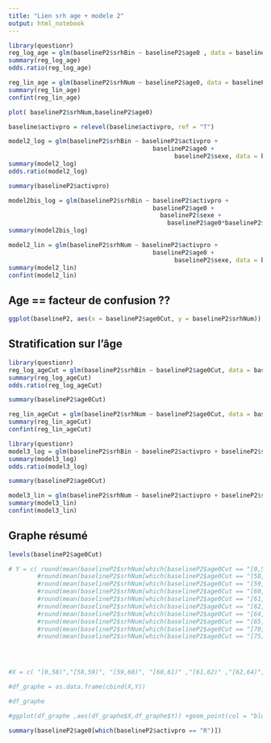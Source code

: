 ---
title: "Lien srh age + modele 2"
output: html_notebook
---

```{r}
library(questionr)
reg_log_age = glm(baselineP2$srhBin ~ baselineP2$age0 , data = baseline$P2, family = 'binomial')
summary(reg_log_age)
odds.ratio(reg_log_age)
```
```{r}
reg_lin_age = glm(baselineP2$srhNum ~ baselineP2$age0, data = baselineP2, family = "gaussian")
summary(reg_lin_age)
confint(reg_lin_age)
```
```{r}
plot( baselineP2$srhNum,baselineP2$age0)
```

```{r}
baseline$activpro = relevel(baseline$activpro, ref = "T")
```


```{r}
model2_log = glm(baselineP2$srhBin ~ baselineP2$activpro + 
                                        baselineP2$age0 +
                                              baselineP2$sexe, data = baselineP2, family = "binomial")
summary(model2_log)
odds.ratio(model2_log)
```
```{r}
summary(baselineP2$activpro)
```


```{r}
model2bis_log = glm(baselineP2$srhBin ~ baselineP2$activpro + 
                                        baselineP2$age0 +
                                          baselineP2$sexe +
                                            baselineP2$age0*baselineP2$activpro, data = baselineP2, family = "binomial")
summary(model2bis_log)
```
```{r}
model2_lin = glm(baselineP2$srhNum ~ baselineP2$activpro + 
                                        baselineP2$age0 +
                                              baselineP2$sexe, data = baselineP2, family = "gaussian")
summary(model2_lin)
confint(model2_lin)
```
## Age == facteur de confusion ??
```{r}
ggplot(baselineP2, aes(x = baselineP2$age0Cut, y = baselineP2$srhNum)) + geom_boxplot() + ggtitle("Distribution de la santé perçue par classe d'âge")
```




## Stratification sur l'âge


```{r}
library(questionr)
reg_log_ageCut = glm(baselineP2$srhBin ~ baselineP2$age0Cut, data = baselineP2, family = "binomial")
summary(reg_log_ageCut)
odds.ratio(reg_log_ageCut)
```
```{r}
summary(baselineP2$age0Cut)
```

```{r}
reg_lin_ageCut = glm(baselineP2$srhNum ~ baselineP2$age0Cut, data = baselineP2, family = "gaussian")
summary(reg_lin_ageCut)
confint(reg_lin_ageCut)
```
```{r}
library(questionr)
model3_log = glm(baselineP2$srhBin ~ baselineP2$activpro + baselineP2$sexe + baselineP2$age0Cut, data = baselineP2, family = "binomial")
summary(model3_log)
odds.ratio(model3_log)
```
```{r}
summary(baselineP2$age0Cut)
```


```{r}
model3_lin = glm(baselineP2$srhNum ~ baselineP2$activpro + baselineP2$sexe + baselineP2$age0Cut, data = baselineP2, family = "gaussian")
summary(model3_lin)
confint(model3_lin)
```
## Graphe résumé

```{r}
levels(baselineP2$age0Cut)
```


```{r}
# Y = c( round(mean(baselineP2$srhNum[which(baselineP2$age0Cut == "[0,58)")]),2), 
        #round(mean(baselineP2$srhNum[which(baselineP2$age0Cut == "[58,59)")]),2),
        #round(mean(baselineP2$srhNum[which(baselineP2$age0Cut == "[59,60)")]),2),
        #round(mean(baselineP2$srhNum[which(baselineP2$age0Cut == "[60,61)")]),2),        
        #round(mean(baselineP2$srhNum[which(baselineP2$age0Cut == "[61,62)")]),2),
        #round(mean(baselineP2$srhNum[which(baselineP2$age0Cut == "[62,64)")]),2),
        #round(mean(baselineP2$srhNum[which(baselineP2$age0Cut == "[64,65)")]),2),
        #round(mean(baselineP2$srhNum[which(baselineP2$age0Cut == "[65,70)")]),2),
        #round(mean(baselineP2$srhNum[which(baselineP2$age0Cut == "[70,75)")]),2),
        #round(mean(baselineP2$srhNum[which(baselineP2$age0Cut == "[75,90)")]),2))





```



```{r}
#X = c( "[0,58)","[58,59)", "[59,60)", "[60,61)" ,"[61,62)" ,"[62,64)", "[64,65)" ,"[65,70)", "[70,75)", "[75,90)")
```


```{r}
#df_graphe = as.data.frame(cbind(X,Y))
```

```{r}
#df_graphe
```


```{r}
#ggplot(df_graphe ,aes(df_graphe$X,df_graphe$Y)) +geom_point(col = "blue")  + ggtitle("Moyenne de santé perçue par classes d'âge") + xlab("Classes d'âge") + ylab("Santé perçue moyenne") 
```

```{r}
summary(baselineP2$age0[which(baselineP2$activpro == "R")])
```
